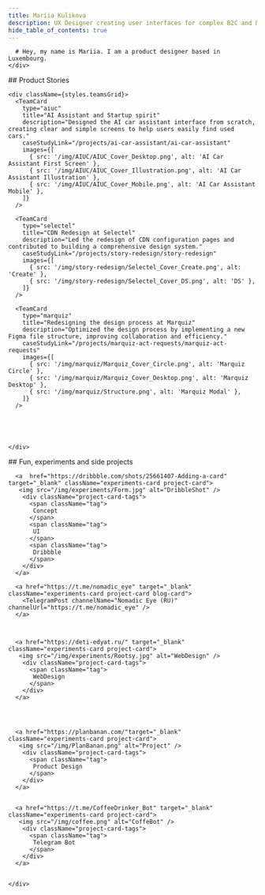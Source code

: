 ```yaml
---
title: Mariia Kulikova
description: UX Designer creating user interfaces for complex B2C and B2B products in AI, CloudTech, E-com and MarTech
hide_table_of_contents: true
---
```




<div className="container body">
  <section className="section" >
    <div className="bio"> 
     
      # Hey, my name is Mariia. I am a product designer based in Luxembourg. 
    </div>
  </section>


  <section className="section">
  ## Product Stories

    <div className={styles.teamsGrid}>
      <TeamCard
        type="aiuc"
        title="AI Assistant and Startup spirit"
        description="Designed the AI car assistant interface from scratch, creating clear and simple screens to help users easily find used cars."
        caseStudyLink="/projects/ai-car-assistant/ai-car-assistant"
        images={[
          { src: '/img/AIUC/AIUC_Cover_Desktop.png', alt: 'AI Car Assistant First Screen' },
          { src: '/img/AIUC/AIUC_Cover_Illustration.png', alt: 'AI Car Assistant Illustration' },
          { src: '/img/AIUC/AIUC_Cover_Mobile.png', alt: 'AI Car Assistant Mobile' },
        ]}
      />
      
      <TeamCard
        type="selectel"
        title="CDN Redesign at Selectel"
        description="Led the redesign of CDN configuration pages and contributed to building a comprehensive design system."
        caseStudyLink="/projects/story-redesign/story-redesign"
        images={[
          { src: '/img/story-redesign/Selectel_Cover_Create.png', alt: 'Create' },
          { src: '/img/story-redesign/Selectel_Cover_DS.png', alt: 'DS' },
        ]}
      />

      <TeamCard
        type="marquiz"
        title="Redesigning the design process at Marquiz"
        description="Optimized the design process by implementing a new Figma file structure, improving collaboration and efficiency."
        caseStudyLink="/projects/marquiz-act-requests/marquiz-act-requests"
        images={[
          { src: '/img/marquiz/Marquiz_Cover_Circle.png', alt: 'Marquiz Circle' },
          { src: '/img/marquiz/Marquiz_Cover_Desktop.png', alt: 'Marquiz Desktop' },
          { src: '/img/marquiz/Structure.png', alt: 'Marquiz Modal' },
        ]}
      />
     
      
     

     
    </div>
  </section>


  <section className="section experiments">
     ## Fun, experiments and side projects
    <div className="experiments-grid">
   
   
     
      <a  href="https://dribbble.com/shots/25661407-Adding-a-card" target="_blank" className="experiments-card project-card">
       <img src="/img/experiments/Form.jpg" alt="DribbleShot" />
        <div className="project-card-tags">
          <span className="tag">
           Concept
          </span>
          <span className="tag">
           UI
          </span>
          <span className="tag">
           Dribbble
          </span>
        </div>
      </a>

      <a href="https://t.me/nomadic_eye" target="_blank" className="experiments-card project-card blog-card">
        <TelegramPost channelName="Nomadic Eye (RU)" channelUrl="https://t.me/nomadic_eye" />
      </a>

     

      <a href="https://deti-edyat.ru/" target="_blank" className="experiments-card project-card">
       <img src="/img/experiments/Rootsy.jpg" alt="WebDesign" />
        <div className="project-card-tags">
          <span className="tag">
           WebDesign
          </span>
        </div>
      </a>




      <a href="https://planbanan.com/"target="_blank" className="experiments-card project-card">
       <img src="/img/PlanBanan.png" alt="Project" />
        <div className="project-card-tags">
          <span className="tag">
           Product Design
          </span>
        </div>
      </a>


      <a href="https://t.me/CoffeeDrinker_Bot" target="_blank" className="experiments-card project-card">
       <img src="/img/coffee.png" alt="CoffeBot" />
        <div className="project-card-tags">
          <span className="tag">
           Telegram Bot
          </span>
        </div>
      </a>

   
    </div>
  </section>
</div>
<Footer />